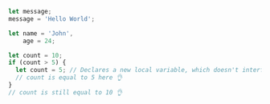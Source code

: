 ```js
let message;
message = 'Hello World';

let name = 'John',
    age = 24;

let count = 10;
if (count > 5) {
  let count = 5; // Declares a new local variable, which doesn't interfere with the outer scope
  // count is equal to 5 here 👌
}
// count is still equal to 10 👌
```
